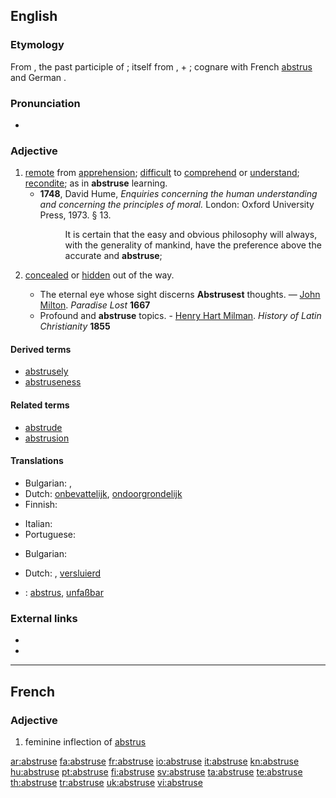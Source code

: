 ==English==

===Etymology===
From {{etyl|la}} {{term|abstrusus||hidden, concealed|lang=la}}, the past participle of {{term|abstrudere||to thrust away, conceal|lang=la}}; itself from {{term|ab|lang=la}}, {{term|abs||away|lang=la}} + {{term|trudere||to thrust, push|lang=la}}; cognare with French [[abstrus]] and German {{term|abstrus|lang=fr}}. 

===Pronunciation===
* {{a|UK|US}} {{IPA|/æbˈstruːs/|/əbˈstruːs/}}

===Adjective===
{{en-adj|abstrus|er|more}}

# [[remote]] from [[apprehension]]; [[difficult]] to [[comprehend]] or [[understand]]; [[recondite]]; as in '''abstruse''' learning.
#* '''1748''', David Hume, ''Enquiries concerning the human understanding and concerning the principles of moral.'' London: Oxford University Press, 1973. § 13.
#*: It is certain that the easy and obvious philosophy will always, with the generality of mankind, have the preference above the accurate and '''abstruse''';
# {{obsolete}} [[conceal]]ed or [[hidden]] out of the way.
#* The eternal eye whose sight discerns '''Abstrusest''' thoughts. — [[:w:Milton|John Milton]]. ''Paradise Lost'' '''1667'''
#* Profound and '''abstruse''' topics. - [[w:Henry Hart Milman|Henry Hart Milman]]. ''History of Latin Christianity'' '''1855'''

====Derived terms====
* [[abstrusely]]
* [[abstruseness]]

====Related terms====
* [[abstrude]]
* [[abstrusion]]

====Translations====
{{trans-top|difficult to comprehend}}
* Bulgarian: {{t|bg|неясен|sc=Cyrl}},  {{t|bg|труден за разбиране|sc=Cyrl}}
* Dutch: [[onbevattelijk]], [[ondoorgrondelijk]]
* Finnish: {{t-|fi|vaikeaselkoinen}}
{{trans-mid}}
* Italian: {{t+|it|astruso}}
* Portuguese: {{t+|pt|abstruso|m}}
{{trans-bottom}}

{{trans-top|concealed}}
* Bulgarian: {{t|bg|скрит|sc=Cyrl}}
{{trans-mid}}
* Dutch: {{t+|nl|verborgen}}, [[versluierd]]
{{trans-bottom}}

{{checktrans-top}}
* {{ttbc|German}}: [[abstrus]], [[unfaßbar]]
{{trans-bottom}}

===External links===
* {{R:Webster 1913}}
* {{R:Century 1911}}

----

==French==

===Adjective===
# feminine inflection of [[abstrus]]

[[ar:abstruse]]
[[fa:abstruse]]
[[fr:abstruse]]
[[io:abstruse]]
[[it:abstruse]]
[[kn:abstruse]]
[[hu:abstruse]]
[[pt:abstruse]]
[[fi:abstruse]]
[[sv:abstruse]]
[[ta:abstruse]]
[[te:abstruse]]
[[th:abstruse]]
[[tr:abstruse]]
[[uk:abstruse]]
[[vi:abstruse]]